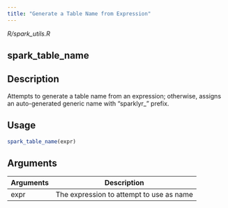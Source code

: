 ```yaml
---
title: "Generate a Table Name from Expression"
---
```


*R/spark_utils.R*

## spark_table_name

## Description
Attempts to generate a table name from an expression; otherwise, assigns an auto-generated generic name with "sparklyr_" prefix. 


## Usage
```r
spark_table_name(expr) 
```

## Arguments
|Arguments|Description|
|---|---|
| expr | The expression to attempt to use as name |







